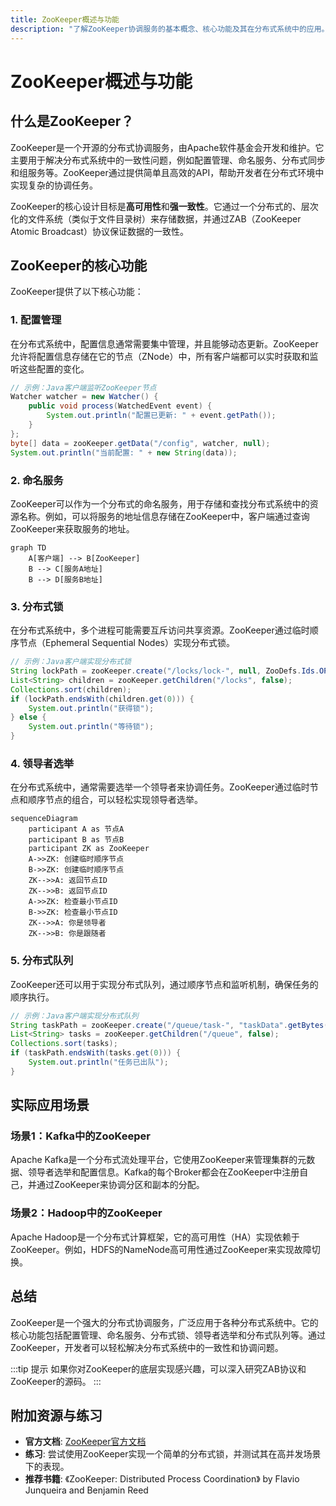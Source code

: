 ```yaml
---
title: ZooKeeper概述与功能
description: "了解ZooKeeper协调服务的基本概念、核心功能及其在分布式系统中的应用。"
---
```


# ZooKeeper概述与功能

## 什么是ZooKeeper？

ZooKeeper是一个开源的分布式协调服务，由Apache软件基金会开发和维护。它主要用于解决分布式系统中的一致性问题，例如配置管理、命名服务、分布式同步和组服务等。ZooKeeper通过提供简单且高效的API，帮助开发者在分布式环境中实现复杂的协调任务。

ZooKeeper的核心设计目标是**高可用性**和**强一致性**。它通过一个分布式的、层次化的文件系统（类似于文件目录树）来存储数据，并通过ZAB（ZooKeeper Atomic Broadcast）协议保证数据的一致性。

## ZooKeeper的核心功能

ZooKeeper提供了以下核心功能：

### 1. 配置管理
在分布式系统中，配置信息通常需要集中管理，并且能够动态更新。ZooKeeper允许将配置信息存储在它的节点（ZNode）中，所有客户端都可以实时获取和监听这些配置的变化。

```java
// 示例：Java客户端监听ZooKeeper节点
Watcher watcher = new Watcher() {
    public void process(WatchedEvent event) {
        System.out.println("配置已更新: " + event.getPath());
    }
};
byte[] data = zooKeeper.getData("/config", watcher, null);
System.out.println("当前配置: " + new String(data));
```

### 2. 命名服务
ZooKeeper可以作为一个分布式的命名服务，用于存储和查找分布式系统中的资源名称。例如，可以将服务的地址信息存储在ZooKeeper中，客户端通过查询ZooKeeper来获取服务的地址。

```mermaid
graph TD
    A[客户端] --> B[ZooKeeper]
    B --> C[服务A地址]
    B --> D[服务B地址]
```

### 3. 分布式锁
在分布式系统中，多个进程可能需要互斥访问共享资源。ZooKeeper通过临时顺序节点（Ephemeral Sequential Nodes）实现分布式锁。

```java
// 示例：Java客户端实现分布式锁
String lockPath = zooKeeper.create("/locks/lock-", null, ZooDefs.Ids.OPEN_ACL_UNSAFE, CreateMode.EPHEMERAL_SEQUENTIAL);
List<String> children = zooKeeper.getChildren("/locks", false);
Collections.sort(children);
if (lockPath.endsWith(children.get(0))) {
    System.out.println("获得锁");
} else {
    System.out.println("等待锁");
}
```

### 4. 领导者选举
在分布式系统中，通常需要选举一个领导者来协调任务。ZooKeeper通过临时节点和顺序节点的组合，可以轻松实现领导者选举。

```mermaid
sequenceDiagram
    participant A as 节点A
    participant B as 节点B
    participant ZK as ZooKeeper
    A->>ZK: 创建临时顺序节点
    B->>ZK: 创建临时顺序节点
    ZK-->>A: 返回节点ID
    ZK-->>B: 返回节点ID
    A->>ZK: 检查最小节点ID
    B->>ZK: 检查最小节点ID
    ZK-->>A: 你是领导者
    ZK-->>B: 你是跟随者
```

### 5. 分布式队列
ZooKeeper还可以用于实现分布式队列，通过顺序节点和监听机制，确保任务的顺序执行。

```java
// 示例：Java客户端实现分布式队列
String taskPath = zooKeeper.create("/queue/task-", "taskData".getBytes(), ZooDefs.Ids.OPEN_ACL_UNSAFE, CreateMode.PERSISTENT_SEQUENTIAL);
List<String> tasks = zooKeeper.getChildren("/queue", false);
Collections.sort(tasks);
if (taskPath.endsWith(tasks.get(0))) {
    System.out.println("任务已出队");
}
```

## 实际应用场景

### 场景1：Kafka中的ZooKeeper
Apache Kafka是一个分布式流处理平台，它使用ZooKeeper来管理集群的元数据、领导者选举和配置信息。Kafka的每个Broker都会在ZooKeeper中注册自己，并通过ZooKeeper来协调分区和副本的分配。

### 场景2：Hadoop中的ZooKeeper
Apache Hadoop是一个分布式计算框架，它的高可用性（HA）实现依赖于ZooKeeper。例如，HDFS的NameNode高可用性通过ZooKeeper来实现故障切换。

## 总结

ZooKeeper是一个强大的分布式协调服务，广泛应用于各种分布式系统中。它的核心功能包括配置管理、命名服务、分布式锁、领导者选举和分布式队列等。通过ZooKeeper，开发者可以轻松解决分布式系统中的一致性和协调问题。

:::tip 提示
如果你对ZooKeeper的底层实现感兴趣，可以深入研究ZAB协议和ZooKeeper的源码。
:::

## 附加资源与练习

- **官方文档**: [ZooKeeper官方文档](https://zookeeper.apache.org/doc/current/)
- **练习**: 尝试使用ZooKeeper实现一个简单的分布式锁，并测试其在高并发场景下的表现。
- **推荐书籍**: 《ZooKeeper: Distributed Process Coordination》 by Flavio Junqueira and Benjamin Reed
